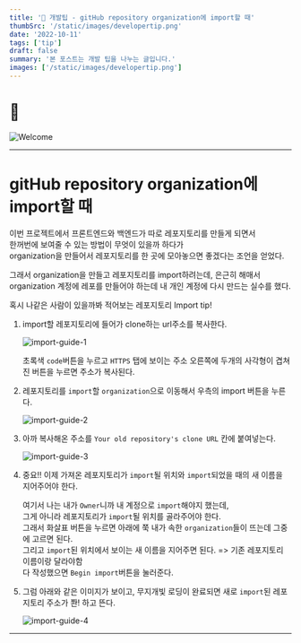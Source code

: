 ```yaml
---
title: '💖 개발팁 - gitHub repository organization에 import할 때'
thumbSrc: '/static/images/developertip.png'
date: '2022-10-11'
tags: ['tip']
draft: false
summary: '본 포스트는 개발 팁을 나누는 글입니다.'
images: ['/static/images/developertip.png']
---
```


# 📌

![Welcome](/static/images/developertip.png)

---

# gitHub repository organization에 import할 때

이번 프로젝트에서 프론트엔드와 백엔드가 따로 레포지토리를 만들게 되면서 <br/>
한꺼번에 보여줄 수 있는 방법이 무엇이 있을까 하다가 <br/>
organization을 만들어서 레포지토리를 한 곳에 모아놓으면 좋겠다는 조언을 얻었다.<br/>

그래서 organization을 만들고 레포지토리를 import하려는데, 은근히 해매서<br/>
organization 계정에 레포를 만들어야 하는데 내 개인 계정에 다시 만드는 실수를 했다.<br/>

혹시 나같은 사람이 있을까봐 적어보는 레포지토리 Import tip! <br/>

1. import할 레포지토리에 들어가 clone하는 url주소를 복사한다.

   ![import-guide-1](/static/images/import1.png)

   초록색 `code`버튼을 누르고 `HTTPS` 탭에 보이는 주소 오른쪽에 두개의 사각형이 겹쳐진 버튼을 누르면 주소가 복사된다.<br/>

2. 레포지토리를 `import`할 `organization`으로 이동해서 우측의 import 버튼을 누른다.

   ![import-guide-2](/static/images/import2.png)

3. 아까 복사해온 주소를 `Your old repository's clone URL` 칸에 붙여넣는다.

   ![import-guide-3](/static/images/import3.png)

4. 중요!! 이제 가져온 레포지토리가 `import`될 위치와 `import`되었을 때의 새 이름을 지어주어야 한다.<br/>

   여기서 나는 내가 `Owner`니까 내 계정으로 `import`해야지 했는데, <br/>
   그게 아니라 레포지토리가 `import`될 위치를 골라주어야 한다. <br/>
   그래서 화살표 버튼을 누르면 아래에 쭉 내가 속한 `organization`들이 뜨는데 그중에 고르면 된다.<br/>
   그리고 `import`된 위치에서 보이는 새 이름을 지어주면 된다. => 기존 레포지토리 이름이랑 달라야함 <br/>
   다 작성했으면 `Begin import`버튼을 눌러준다.

5. 그럼 아래와 같은 이미지가 보이고, 무지개빛 로딩이 완료되면 새로 `import`된 레포지토리 주소가 쫜! 하고 뜬다.

   ![import-guide-4](/static/images/import4.png)

---
